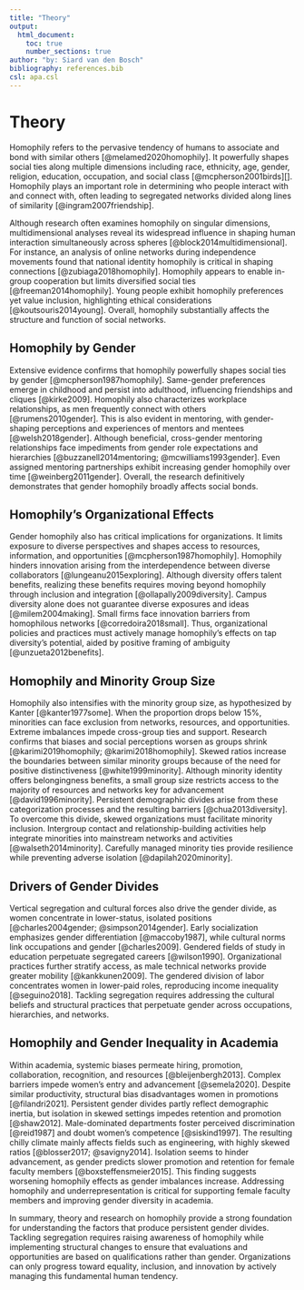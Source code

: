 ```yaml
---
title: "Theory"
output:
  html_document:
    toc: true
    number_sections: true
author: "by: Siard van den Bosch"
bibliography: references.bib
csl: apa.csl
---
```


# Theory
Homophily refers to the pervasive tendency of humans to associate and bond with similar others [@melamed2020homophily]. It powerfully shapes social ties along multiple dimensions including race, ethnicity, age, gender, religion, education, occupation, and social class [@mcpherson2001birds][]. Homophily plays an important role in determining who people interact with and connect with, often leading to segregated networks divided along lines of similarity [@ingram2007friendship].

Although research often examines homophily on singular dimensions, multidimensional analyses reveal its widespread influence in shaping human interaction simultaneously across spheres [@block2014multidimensional]. For instance, an analysis of online networks during independence movements found that national identity homophily is critical in shaping connections [@zubiaga2018homophily]. Homophily appears to enable in-group cooperation but limits diversified social ties [@freeman2014homophily]. Young people exhibit homophily preferences yet value inclusion, highlighting ethical considerations [@koutsouris2014young]. Overall, homophily substantially affects the structure and function of social networks.

## Homophily by Gender

Extensive evidence confirms that homophily powerfully shapes social ties by gender [@mcpherson1987homophily]. Same-gender preferences emerge in childhood and persist into adulthood, influencing friendships and cliques [@kirke2009]. Homophily also characterizes workplace relationships, as men frequently connect with others [@rumens2010gender]. This is also evident in mentoring, with gender-shaping perceptions and experiences of mentors and mentees [@welsh2018gender]. Although beneficial, cross-gender mentoring relationships face impediments from gender role expectations and hierarchies [@buzzanell2014mentoring; @mcwilliams1993gender]. Even assigned mentoring partnerships exhibit increasing gender homophily over time [@weinberg2011gender]. Overall, the research definitively demonstrates that gender homophily broadly affects social bonds.

## Homophily's Organizational Effects
Gender homophily also has critical implications for organizations. It limits exposure to diverse perspectives and shapes access to resources, information, and opportunities [@mcpherson1987homophily]. Homophily hinders innovation arising from the interdependence between diverse collaborators [@lungeanu2015exploring]. Although diversity offers talent benefits, realizing these benefits requires moving beyond homophily through inclusion and integration [@ollapally2009diversity]. Campus diversity alone does not guarantee diverse exposures and ideas [@milem2004making]. Small firms face innovation barriers from homophilous networks [@corredoira2018small]. Thus, organizational policies and practices must actively manage homophily's effects on tap diversity's potential, aided by positive framing of ambiguity [@unzueta2012benefits].

## Homophily and Minority Group Size
Homophily also intensifies with the minority group size, as hypothesized by Kanter [@kanter1977some]. When the proportion drops below 15%, minorities can face exclusion from networks, resources, and opportunities. Extreme imbalances impede cross-group ties and support. Research confirms that biases and social perceptions worsen as groups shrink [@karimi2019homophily; @karimi2018homophily]. Skewed ratios increase the boundaries between similar minority groups because of the need for positive distinctiveness [@white1999minority]. Although minority identity offers belongingness benefits, a small group size restricts access to the majority of resources and networks key for advancement [@david1996minority]. Persistent demographic divides arise from these categorization processes and the resulting barriers [@chua2013diversity]. To overcome this divide, skewed organizations must facilitate minority inclusion. Intergroup contact and relationship-building activities help integrate minorities into mainstream networks and activities [@walseth2014minority]. Carefully managed minority ties provide resilience while preventing adverse isolation [@dapilah2020minority].

## Drivers of Gender Divides
Vertical segregation and cultural forces also drive the gender divide, as women concentrate in lower-status, isolated positions [@charles2004gender; @simpson2014gender]. Early socialization emphasizes gender differentiation [@maccoby1987], while cultural norms link occupations and gender [@charles2009]. Gendered fields of study in education perpetuate segregated careers [@wilson1990]. Organizational practices further stratify access, as male technical networks provide greater mobility [@kankkunen2009]. The gendered division of labor concentrates women in lower-paid roles, reproducing income inequality [@seguino2018]. Tackling segregation requires addressing the cultural beliefs and structural practices that perpetuate gender across occupations, hierarchies, and networks.

## Homophily and Gender Inequality in Academia
Within academia, systemic biases permeate hiring, promotion, collaboration, recognition, and resources [@bleijenbergh2013]. Complex barriers impede women's entry and advancement [@semela2020]. Despite similar productivity, structural bias disadvantages women in promotions [@filandri2021]. Persistent gender divides partly reflect demographic inertia, but isolation in skewed settings impedes retention and promotion [@shaw2012]. Male-dominated departments foster perceived discrimination [@reid1987] and doubt women's competence [@siskind1997]. The resulting chilly climate mainly affects fields such as engineering, with highly skewed ratios [@blosser2017; @savigny2014]. Isolation seems to hinder advancement, as gender predicts slower promotion and retention for female faculty members [@boxsteffensmeier2015]. This finding suggests worsening homophily effects as gender imbalances increase. Addressing homophily and underrepresentation is critical for supporting female faculty members and improving gender diversity in academia.

In summary, theory and research on homophily provide a strong foundation for understanding the factors that produce persistent gender divides. Tackling segregation requires raising awareness of homophily while implementing structural changes to ensure that evaluations and opportunities are based on qualifications rather than gender. Organizations can only progress toward equality, inclusion, and innovation by actively managing this fundamental human tendency.